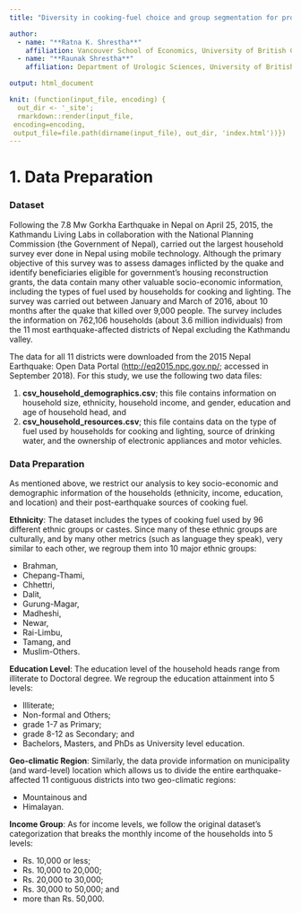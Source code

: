 ```yaml
---
title: "Diversity in cooking-fuel choice and group segmentation for promoting cleaner cooking"

author:
  - name: "**Ratna K. Shrestha**"
    affiliation: Vancouver School of Economics, University of British Columbia
  - name: "**Raunak Shrestha**"
    affiliation: Department of Urologic Sciences, University of British Columbia; Vancouver Prostate Centre

output: html_document

knit: (function(input_file, encoding) {
  out_dir <- '_site';
  rmarkdown::render(input_file,
 encoding=encoding,
 output_file=file.path(dirname(input_file), out_dir, 'index.html'))})
---
```



# 1. Data Preparation

### Dataset
Following the 7.8 Mw Gorkha Earthquake in Nepal on April 25, 2015, the Kathmandu Living Labs in collaboration with the National Planning Commission (the Government of Nepal), carried out the largest household survey ever done in Nepal using mobile technology. Although the primary objective of this survey was to assess damages inflicted by the quake and identify beneficiaries eligible for government's housing reconstruction grants, the data contain many other valuable socio-economic information, including the types of fuel used by households for cooking and lighting. The survey was carried out between January and March of 2016, about 10 months after the quake that killed over 9,000 people. The survey includes the information on 762,106 households (about 3.6 million individuals) from the 11 most earthquake-affected districts of Nepal excluding the Kathmandu valley.

The data for all 11 districts were downloaded from the 2015 Nepal Earthquake: Open Data Portal (<http://eq2015.npc.gov.np/>; accessed in September 2018). For this study, we use the following two data files:

1. **csv_household_demographics.csv**; this file contains information on household size, ethnicity, household income, and gender, education and age of household head, and
2. **csv_household_resources.csv**; this file contains data on the type of fuel used by households for cooking and lighting, source of drinking water, and the ownership of electronic appliances and motor vehicles.


### Data Preparation
As mentioned above, we restrict our analysis to key socio-economic and demographic information of the households (ethnicity, income, education, and location) and their post-earthquake sources of cooking fuel. 

**Ethnicity**: The dataset includes the types of cooking fuel used by 96 different ethnic groups or castes. Since many of these ethnic groups are culturally, and by many other metrics (such as language they speak), very similar to each other, we regroup them into 10 major ethnic groups: 

* Brahman, 
* Chepang-Thami, 
* Chhettri, 
* Dalit, 
* Gurung-Magar, 
* Madheshi, 
* Newar, 
* Rai-Limbu, 
* Tamang, and 
* Muslim-Others.

**Education Level**: The education level of the household heads range from illiterate to Doctoral degree. We regroup the education attainment into 5 levels: 

* Illiterate; 
* Non-formal and Others; 
* grade 1-7 as Primary; 
* grade 8-12 as Secondary; and 
* Bachelors, Masters, and PhDs as University level education. 

**Geo-climatic Region**: Similarly, the data provide information on municipality (and ward-level) location which allows us to divide the entire earthquake-affected 11 contiguous districts into two geo-climatic regions: 

* Mountainous and 
* Himalayan. 

**Income Group**: As for income levels, we follow the original dataset's categorization that breaks the monthly income of the households into 5 levels:

* Rs. 10,000 or less; 
* Rs. 10,000 to 20,000; 
* Rs. 20,000 to 30,000; 
* Rs. 30,000 to 50,000; and 
* more than Rs. 50,000. 
